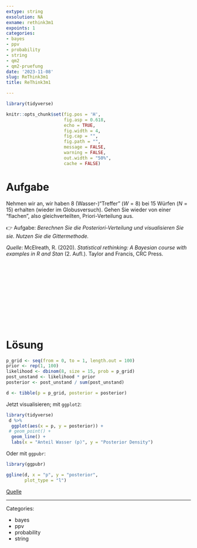 ```yaml
---
extype: string
exsolution: NA
exname: rethink3m1
expoints: 1
categories:
- bayes
- ppv
- probability
- string
- qm2
- qm2-pruefung
date: '2023-11-08'
slug: ReThink3m1
title: ReThink3m1

---
```




```r
library(tidyverse)
```


```r
knitr::opts_chunk$set(fig.pos = 'H',
                      fig.asp = 0.618,
                      echo = TRUE,
                      fig.width = 4,
                      fig.cap = "", 
                      fig.path = "",
                      message = FALSE,
                      warning = FALSE,
                      out.width = "50%",
                      cache = FALSE)
```








# Aufgabe


Nehmen wir an, wir haben 8 (Wasser-)"Treffer" ($W=8$) bei 15 Würfen ($N=15$) erhalten (wieder im Globusversuch). Gehen Sie wieder von einer "flachen", also gleichverteilten, Priori-Verteilung aus.

👉 Aufgabe: *Berechnen Sie die Posteriori-Verteilung und visualisieren Sie sie. Nutzen Sie die Gittermethode.*

*Quelle*: McElreath, R. (2020). *Statistical rethinking: A Bayesian course with examples in R and Stan* (2. Aufl.). Taylor and Francis, CRC Press.





</br>
</br>
</br>
</br>
</br>
</br>
</br>
</br>
</br>
</br>

# Lösung


```r
p_grid <- seq(from = 0, to = 1, length.out = 100)
prior <- rep(1, 100)
likelihood <- dbinom(8, size = 15, prob = p_grid)
post_unstand <- likelihood * prior
posterior <- post_unstand / sum(post_unstand)

d <- tibble(p = p_grid, posterior = posterior)
```

Jetzt visualisieren; mit `ggplot2`: 

```r
library(tidyverse)
 d %>%
  ggplot(aes(x = p, y = posterior)) +
 # geom_point() +
  geom_line() +
  labs(x = "Anteil Wasser (p)", y = "Posterior Density")
```

Oder mit `ggpubr`:


```r
library(ggpubr)

ggline(d, x = "p", y = "posterior",
       plot_type = "l")
```



[Quelle](https://sr2-solutions.wjakethompson.com/bayesian-inference.html#chapter-3)




---

Categories: 

- bayes
- ppv
- probability
- string

